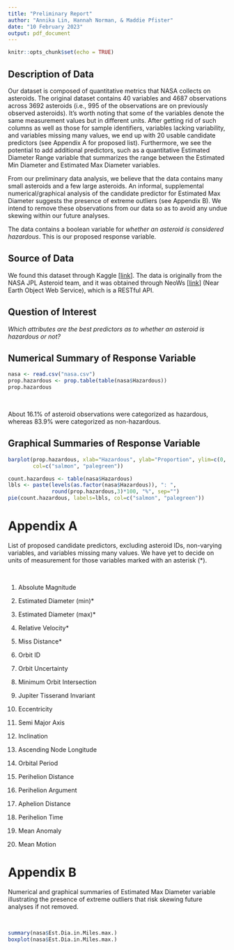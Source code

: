 ```yaml
---
title: "Preliminary Report"
author: "Annika Lin, Hannah Norman, & Maddie Pfister"
date: "10 February 2023"
output: pdf_document
---
```


```r
knitr::opts_chunk$set(echo = TRUE)
```

## Description of Data

Our dataset is composed of quantitative metrics that NASA collects on asteroids. The original dataset contains 40 variables and 4687 observations across 3692 asteroids (i.e., 995 of the observations are on previously observed asteroids). It's worth noting that some of the variables denote the same measurement values but in different units. After getting rid of such columns as well as those for sample identifiers, variables lacking variability, and variables missing many values, we end up with 20 usable candidate predictors (see Appendix A for proposed list). Furthermore, we see the potential to add additional predictors, such as a quantitative Estimated Diameter Range variable that summarizes the range between the Estimated Min Diameter and Estimated Max Diameter variables.

From our preliminary data analysis, we believe that the data contains many small asteroids and a few large asteroids. An informal, supplemental numerical/graphical analysis of the candidate predictor for Estimated Max Diameter suggests the presence of extreme outliers (see Appendix B). We intend to remove these observations from our data so as to avoid any undue skewing within our future analyses.

The data contains a boolean variable for *whether an asteroid is considered hazardous*. This is our proposed response variable.

## Source of Data

We found this dataset through Kaggle [[link](https://www.kaggle.com/datasets/shrutimehta/nasa-asteroids-classification)]. The data is originally from the NASA JPL Asteroid team, and it was obtained through NeoWs [[link](https://www.neowsapp.com/swagger-ui/index.html#/)] (Near Earth Object Web Service), which is a RESTful API.

## Question of Interest

*Which attributes are the best predictors as to whether an asteroid is hazardous or not?*	

## Numerical Summary of Response Variable 

```r
nasa <- read.csv("nasa.csv")
prop.hazardous <- prop.table(table(nasa$Hazardous))
prop.hazardous
```

\

About 16.1% of asteroid observations were categorized as hazardous, whereas 83.9% were categorized as non-hazardous.

## Graphical Summaries of Response Variable

```r
barplot(prop.hazardous, xlab="Hazardous", ylab="Proportion", ylim=c(0, 1.0),
        col=c("salmon", "palegreen"))
```

```r
count.hazardous <- table(nasa$Hazardous)
lbls <- paste(levels(as.factor(nasa$Hazardous)), ": ", 
              round(prop.hazardous,3)*100, "%", sep="")
pie(count.hazardous, labels=lbls, col=c("salmon", "palegreen"))
```

\newpage

# Appendix A

List of proposed candidate predictors, excluding asteroid IDs, non-varying variables, and variables missing many values. We have yet to decide on units of measurement for those variables marked with an asterisk (\*).

\

1.  Absolute Magnitude

2.  Estimated Diameter (min)\*

3.  Estimated Diameter (max)\*

4.  Relative Velocity\*

5.  Miss Distance\*

6.  Orbit ID

7.  Orbit Uncertainty

8.  Minimum Orbit Intersection

9.  Jupiter Tisserand Invariant

10. Eccentricity

11. Semi Major Axis

12. Inclination

13. Ascending Node Longitude

14. Orbital Period

15. Perihelion Distance

16. Perihelion Argument

17. Aphelion Distance

18. Perihelion Time

19. Mean Anomaly

20. Mean Motion

\newpage

# Appendix B

Numerical and graphical summaries of Estimated Max Diameter variable illustrating the presence of extreme outliers that risk skewing future analyses if not removed.

\

```r
summary(nasa$Est.Dia.in.Miles.max.)
boxplot(nasa$Est.Dia.in.Miles.max.)
```
